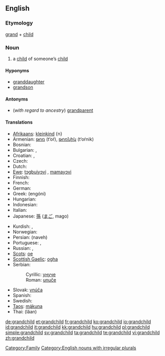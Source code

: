 ==English==

===Etymology===
[[grand]] + [[child]]

===Noun===
{{wikipedia}}
{{en-noun|grandchildren}}

# a [[child]] of someone’s [[child]]

====Hyponyms====
* [[granddaughter]]
* [[grandson]]

====Antonyms====
* (''with regard to ancestry'') [[grandparent]]

====Translations====
{{trans-top|child of someone’s child}}
* [[Afrikaans]]: [[kleinkind]] {n}
* Armenian: [[թոռ]] (t‘oŕ), [[թոռնիկ]] (t‘oŕnik)
* Bosnian: {{t-|bs|unuče|n}}
* Bulgarian: {{t-|bg|внук|m|sc=Cyrl}}, {{t-|bg|внучка|f|sc=Cyrl}}
* Croatian: {{t-|hr|unuk|m|alt=ùnuk}}, {{t-|hr|unuka|f|alt=ùnuka}}
* Czech: {{t-|cs|vnouče|n}}
* Dutch: {{t+|nl|kleinkind|n}}
* [[Ewe]]: [[tɔgbuiyɔvi]] {{n}}, [[mamayɔvi]] {{n}}
* Finnish: {{t-|fi|lapsenlapsi}}
* French: {{t+|fr|petit-enfant|m}}
* German: {{t+|de|Enkelkind|n}}
* Greek: {{t+|el|εγγόνι|n|sc=Grek}} (engóni)
* Hungarian: {{t+|hu|unoka}}
* Indonesian: {{t-|id|cucu|xs=Indonesian}}
* Italian: {{t+|it|nipote|m|f}}
* Japanese: [[孫]] ([[まご]], mago)
{{trans-mid}}
* Kurdish: {{t+|ku|nevî}}, {{t+|ku|torin}}
* Norwegian: {{t+|no|barnebarn}}
* Persian: {{fa-Arab|[[نوه]]}} (naveh)
* Portuguese: {{t+|pt|neto|m}}, {{t+|pt|neta|f}}
* Russian: {{t+|ru|внук|m|tr=vnuk|sc=Cyrl}}, {{t+|ru|внучка|f|tr=vnúčka|sc=Cyrl}}
* [[Scots]]: [[oe#Scots|oe]]
* [[Scottish Gaelic]]: [[ogha]] {{m}}
* Serbian:
*: Cyrillic: [[унуче#Serbian|унуче]] {{n}}
*: Roman: [[unuče#Serbian|unuče]] {{n}}
* Slovak: [[vnúča]] {{n}}
* Spanish: {{t+|es|nieto}}
* Swedish: {{t+|sv|barnbarn|n}}
* [[Taos]]: [[mą́kuna]]
* Thai: {{Thai|[[หลาน]]}} (lăan)
{{trans-bottom}}

[[Category:Family]]
[[Category:English nouns with irregular plurals]]

[[de:grandchild]]
[[et:grandchild]]
[[fr:grandchild]]
[[ko:grandchild]]
[[io:grandchild]]
[[id:grandchild]]
[[it:grandchild]]
[[kk:grandchild]]
[[hu:grandchild]]
[[pl:grandchild]]
[[simple:grandchild]]
[[sv:grandchild]]
[[ta:grandchild]]
[[te:grandchild]]
[[vi:grandchild]]
[[zh:grandchild]]